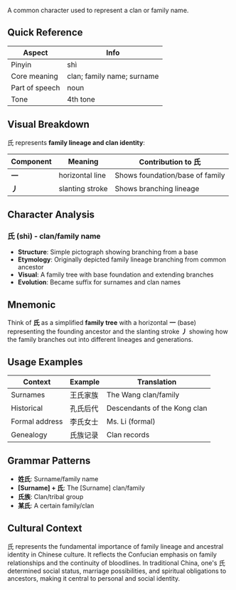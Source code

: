 A common character used to represent a clan or family name.

## Quick Reference

| Aspect         | Info                       |
| -------------- | -------------------------- |
| Pinyin         | shì                        |
| Core meaning   | clan; family name; surname |
| Part of speech | noun                       |
| Tone           | 4th tone                   |

## Visual Breakdown

氏 represents **family lineage and clan identity**:

| Component | Meaning         | Contribution to 氏              |
| --------- | --------------- | ------------------------------- |
| **一**    | horizontal line | Shows foundation/base of family |
| **丿**    | slanting stroke | Shows branching lineage         |

## Character Analysis

### 氏 (shì) - clan/family name

- **Structure**: Simple pictograph showing branching from a base
- **Etymology**: Originally depicted family lineage branching from common ancestor
- **Visual**: A family tree with base foundation and extending branches
- **Evolution**: Became suffix for surnames and clan names

## Mnemonic

Think of **氏** as a simplified **family tree** with a horizontal **一** (base) representing the
founding ancestor and the slanting stroke **丿** showing how the family branches out into different
lineages and generations.

## Usage Examples

| Context        | Example  | Translation                  |
| -------------- | -------- | ---------------------------- |
| Surnames       | 王氏家族 | The Wang clan/family         |
| Historical     | 孔氏后代 | Descendants of the Kong clan |
| Formal address | 李氏女士 | Ms. Li (formal)              |
| Genealogy      | 氏族记录 | Clan records                 |

## Grammar Patterns

- **姓氏**: Surname/family name
- **[Surname] + 氏**: The [Surname] clan/family
- **氏族**: Clan/tribal group
- **某氏**: A certain family/clan

## Cultural Context

氏 represents the fundamental importance of family lineage and ancestral identity in Chinese
culture. It reflects the Confucian emphasis on family relationships and the continuity of
bloodlines. In traditional China, one's 氏 determined social status, marriage possibilities, and
spiritual obligations to ancestors, making it central to personal and social identity.
